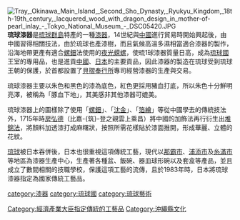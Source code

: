 [[File:Tray,_Okinawa_Main_Island,_Second_Sho_Dynasty,_Ryukyu_Kingdom,_18th-19th_century,_lacquered_wood_with_dragon_design_in_mother-of-pearl_inlay_-_Tokyo_National_Museum_-_DSC05420.JPG|thumb]]
'''琉球漆器'''是[[琉球群島|琉球群島]]特產的一種[[漆器|漆器]]，14世紀與[[中國|中國]]進行貿易時開始興起後，由中國習得相關技法，由於琉球也產漆樹，而且氣候高溫多濕相當適合漆器的製作，沿海地帶更產有適合[[螺鈿|螺鈿]]法使用的[[夜光蝾螺|夜光蝾螺]]，使琉1球漆器質量日高，成為[[琉球國|琉球國]]王室的專用品，也是進貢[[中國|中國]]、[[日本|日本]]的主要貢品，因此漆器的製造在琉球受到琉球王朝的保護，於首都設置了[[貝摺奉行所|貝摺奉行所]]專司經營漆器的生產與交易。

琉球漆器主要以朱色和黑色的漆為底色，紅色更採用豬血打底，所以朱色十分鮮明亮澤，被稱為「豚血下地」，其美感非其他漆器可媲美。

琉球漆器上的圖樣除了使用「[[螺鈿|螺鈿]]」、「[[沈金|沈金]]」、「[[箔繪|箔繪]]」等從中國學去的傳統技法外，1715年時[[房弘德|房弘德]]（比嘉-{筑}-登之親雲上乘昌）將中國的加飾法再行衍生出[[堆錦法|堆錦法]]，將顏料加透漆打成麻糬狀，按照所需花樣貼於漆面推開，形成華麗、立體的花紋。

[[琉球國|琉球]]被日本吞併後，日本也很重視這項傳統工藝，現代以[[那霸市|那霸市]]、[[浦添市|浦添市]]及[[糸滿市|糸滿市]]等地區為漆器生產中心，生產著各種盆、飯碗、器皿球形碗以及套盒等產品，並且成立了數間相關的技職學校，保護這項工藝的流傳，且於1983年時，日本將琉球漆器指定為國家傳統工藝品。

[[category:漆器|category:漆器]]
[[category:琉球國|category:琉球國]]
[[category:琉球藝術|category:琉球藝術]]
[[Category:經濟產業大臣指定傳統的工藝品|Category:經濟產業大臣指定傳統的工藝品]]
[[Category:沖繩縣文化|Category:沖繩縣文化]]